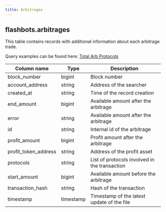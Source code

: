 ```yaml
---
title: Arbitrages
---
```


## **flashbots.arbitrages**

This table contains records with additional information about each arbitrage trade.

Query examples can be found here: [Total Arb Protocols](https://dune.com/queries/626076/1167481)

| **Column name**        | **Type**  | **Description**                               |
| ---------------------- | --------- | --------------------------------------------- |
| block\_number          | bigint    | Block number                                  |
| account\_address       | string    | Address of the searcher                       |
| created\_at            | string    | Time of the record creation                   |
| end\_amount            | bigint    | Available amount after the arbitrage          |
| error                  | string    | Available amount after the arbitrage          |
| id                     | string    | Internal id of the arbitrage                  |
| profit\_amount         | bigint    | Profit amount after the arbitrage             |
| profit\_token\_address | string    | Address of the profit asset                   |
| protocols              | string    | List of protocols involved in the transaction |
| start\_amount          | bigint    | Available amount before the arbitrage         |
| transaction\_hash      | string    | Hash of the transaction                       |
| timestamp              | timestamp | Timestamp of the latest update of the file    |
